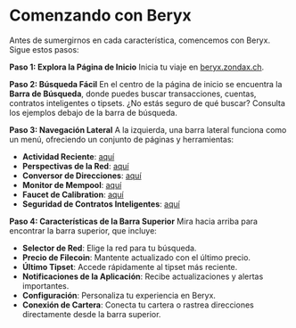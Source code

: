 # Comenzando con Beryx

Antes de sumergirnos en cada característica, comencemos con Beryx. Sigue estos pasos:

**Paso 1: Explora la Página de Inicio**
Inicia tu viaje en [beryx.zondax.ch](https://beryx.zondax.ch).

**Paso 2: Búsqueda Fácil**
En el centro de la página de inicio se encuentra la **Barra de Búsqueda**, donde puedes buscar transacciones, cuentas, contratos inteligentes o tipsets. ¿No estás seguro de qué buscar? Consulta los ejemplos debajo de la barra de búsqueda.

**Paso 3: Navegación Lateral**
A la izquierda, una barra lateral funciona como un menú, ofreciendo un conjunto de páginas y herramientas:
- **Actividad Reciente**: [aquí](https://beryx.zondax.ch/recent_activity)
- **Perspectivas de la Red**: [aquí](https://beryx.zondax.ch/dashboard)
- **Conversor de Direcciones**: [aquí](https://beryx.zondax.ch/address_converter)
- **Monitor de Mempool**: [aquí](https://beryx.zondax.ch/v1/mempool)
- **Faucet de Calibration**: [aquí](https://beryx.zondax.ch/faucet)
- **Seguridad de Contratos Inteligentes**: [aquí](https://beryx.zondax.ch/contract_verifier)

**Paso 4: Características de la Barra Superior**
Mira hacia arriba para encontrar la barra superior, que incluye:
- **Selector de Red**: Elige la red para tu búsqueda.
- **Precio de Filecoin**: Mantente actualizado con el último precio.
- **Último Tipset**: Accede rápidamente al tipset más reciente.
- **Notificaciones de la Aplicación**: Recibe actualizaciones y alertas importantes.
- **Configuración**: Personaliza tu experiencia en Beryx.
- **Conexión de Cartera**: Conecta tu cartera o rastrea direcciones directamente desde la barra superior.

